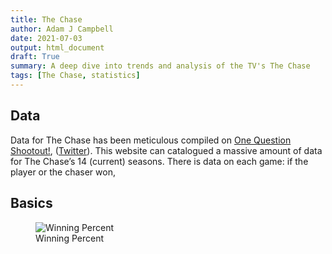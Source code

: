 ```yaml
---
title: The Chase
author: Adam J Campbell
date: 2021-07-03
output: html_document
draft: True
summary: A deep dive into trends and analysis of the TV's The Chase
tags: [The Chase, statistics] 
---
```



## Data
Data for The Chase has been meticulous compiled on [One Question Shootout!](http://onequestionshootout.xyz/), ([Twitter](https://twitter.com/OneQnShootout)).  This website can catalogued a massive amount of data for The Chase's 14 (current) seasons.  There is data on each game: if the player or the chaser won, 

## Basics
![Winning Percent](../figures/correct_answer_distribution.png)
